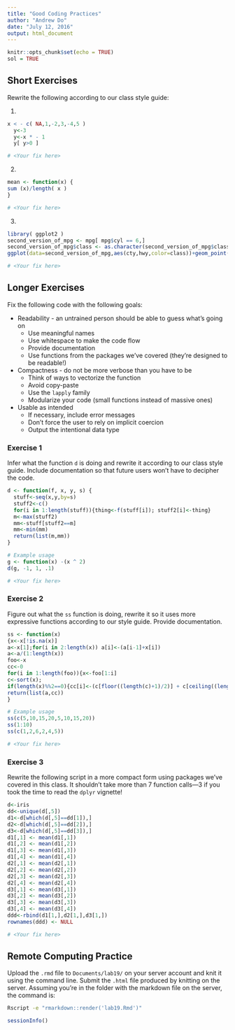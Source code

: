 ---
title: "Good Coding Practices"
author: "Andrew Do"
date: "July 12, 2016"
output: html_document
---

```{r setup, include=FALSE}
knitr::opts_chunk$set(echo = TRUE)
sol = TRUE
```

## Short Exercises
Rewrite the following according to our class style guide:

1.
```{r, eval = FALSE}
x < - c( NA,1,-2,3,-4,5 )
  y<-3
  y<-x * - 1
  y[ y>0 ]
```

```{r, echo = sol}
# <Your fix here>
```

2. 
```{r}
mean <- function(x) {
sum (x)/length( x )
}
```

```{r, echo = sol}
# <Your fix here>
```

3. 
```{r}
library( ggplot2 )
second_version_of_mpg <- mpg[ mpg$cyl == 6,]
second_version_of_mpg$class <- as.character(second_version_of_mpg$class)
ggplot(data=second_version_of_mpg,aes(cty,hwy,color=class))+geom_point()+geom_smooth( method = "lm", se=FALSE ) + labs (title="City vs. Highway MPG" )
```

```{r, echo = sol}
# <Your fix here>
```

## Longer Exercises

Fix the following code with the following goals:

* Readability - an untrained person should be able to guess what's going on
    + Use meaningful names
    + Use whitespace to make the code flow
    + Provide documentation
    + Use functions from the packages we've covered (they're designed to be readable!)
  
* Compactness - do not be more verbose than you have to be
    + Think of ways to vectorize the function
    + Avoid copy-paste
    + Use the `lapply` family
    + Modularize your code (small functions instead of massive ones)
  
* Usable as intended
    + If necessary, include error messages
    + Don't force the user to rely on implicit coercion
    + Output the intentional data type

### Exercise 1
Infer what the function `d` is doing and rewrite it according to our class style guide.  Include documentation so that future users won't have to decipher the code.
```{r}

d <- function(f, x, y, s) {
  stuff<-seq(x,y,by=s)
  stuff2<-c()
  for(i in 1:length(stuff)){thing<-f(stuff[i]); stuff2[i]<-thing}
  m<-max(stuff2)
  mm<-stuff[stuff2==m]
  mm<-min(mm)
  return(list(m,mm))
}

# Example usage
g <- function(x) -(x ^ 2)
d(g, -1, 1, .1)
```

```{r, echo = sol}
# <Your fix here>
```


### Exercise 2
Figure out what the `ss` function is doing, rewrite it so it uses more expressive functions according to our style guide.  Provide documentation.
```{r}
ss <- function(x) 
{x<-x[!is.na(x)]
a<-x[1];for(i in 2:length(x)) a[i]<-(a[i-1]+x[i])
a<-a/(1:length(x))
foo<-x
cc<-0
for(i in 1:length(foo)){x<-foo[1:i]
c<-sort(x);
if(length(x)%%2==0){cc[i]<-(c[floor((length(c)+1)/2)] + c[ceiling((length(c)+1)/2)])/2} else{ cc[i]<-c[(length(c)+1)/2]}}
return(list(a,cc))
}

# Example usage
ss(c(5,10,15,20,5,10,15,20))
ss(1:10)
ss(c(1,2,6,2,4,5))
```

```{r, echo = sol}
# <Your fix here>
```

### Exercise 3
Rewrite the following script in a more compact form using packages we've covered in this class.  It shouldn't take more than 7 function calls---3 if you took the time to read the `dplyr` vignette!
```{r}
d<-iris
dd<-unique(d[,5])
d1<-d[which(d[,5]==dd[1]),]
d2<-d[which(d[,5]==dd[2]),]
d3<-d[which(d[,5]==dd[3]),]
d1[,1] <- mean(d1[,1])
d1[,2] <- mean(d1[,2])
d1[,3] <- mean(d1[,3])
d1[,4] <- mean(d1[,4])
d2[,1] <- mean(d2[,1])
d2[,2] <- mean(d2[,2])
d2[,3] <- mean(d2[,3])
d2[,4] <- mean(d2[,4])
d3[,1] <- mean(d3[,1])
d3[,2] <- mean(d3[,2])
d3[,3] <- mean(d3[,3])
d3[,4] <- mean(d3[,4])
ddd<-rbind(d1[1,],d2[1,],d3[1,])
rownames(ddd) <- NULL

```

```{r, echo = sol}
# <Your fix here>
```

## Remote Computing Practice
Upload the `.rmd` file to `Documents/lab19/` on your server account and knit it using the command line. Submit the `.html` file produced by knitting on the server.  Assuming you're in the folder with the markdown file on the server, the command is:

```{sh, eval = FALSE}
Rscript -e "rmarkdown::render('lab19.Rmd')"
```


```{r, echo = sol}
sessionInfo()
```

